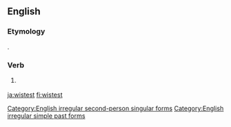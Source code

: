 ==English==

===Etymology===
{{suffix|wist|est|lang=en}}.

===Verb===
{{head|en|verb form|cat2=verb simple past forms|cat3=second-person singular forms}}

# {{label|en|archaic}} {{second-person singular past of|wit|lang=en}}

[[Category:English irregular second-person singular forms]]
[[Category:English irregular simple past forms]]

[[ja:wistest]]
[[fi:wistest]]